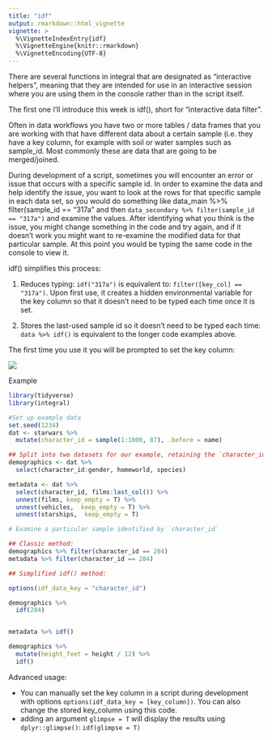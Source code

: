 ```yaml
---
title: "idf"
output: rmarkdown::html_vignette
vignette: >
  %\VignetteIndexEntry{idf}
  %\VignetteEngine{knitr::rmarkdown}
  %\VignetteEncoding{UTF-8}
---
```


There are several functions in integral that are designated as "interactive helpers", meaning that they are intended for use in an interactive session where you are using them in the console rather than in the script itself.

The first one I'll introduce this week is idf(), short for "interactive data filter".

Often in data workflows you have two or more tables / data frames that you are working with that have different data about a certain sample (i.e. they have a key column, for example with soil or water samples such as sample_id. Most commonly these are data that are going to be merged/joined.

During development of a script, sometimes you will encounter an error or issue that occurs with a specific sample id. In order to examine the data and help identify the issue, you want to look at the rows for that specific sample in each data set, so you would do something like data_main %\>% filter(sample_id == "317a" and then `data_secondary %>% filter(sample_id == "317a")` and examine the values. After identifying what you think is the issue, you might change something in the code and try again, and if it doesn't work you might want to re-examine the modified data for that particular sample. At this point you would be typing the same code in the console to view it.

idf() simplifies this process:

1.  Reduces typing: `idf("317a")` is equivalent to: `filter([key_col] == "317a")`. Upon first use, it creates a hidden environmental variable for the key column so that it doesn't need to be typed each time once it is set.

2.  Stores the last-used sample id so it doesn't need to be typed each time: `data %>% idf()` is equivalent to the longer code examples above.

The first time you use it you will be prompted to set the key column:

![](images/paste-EC59B464.png)

Example

```r
library(tidyverse)
library(integral)

#Set up example data
set.seed(1234)
dat <- starwars %>% 
  mutate(character_id = sample(1:1000, 87), .before = name)

## Split into two datasets for our example, retaining the `character_id` key column:
demographics <- dat %>% 
  select(character_id:gender, homeworld, species)

metadata <- dat %>% 
  select(character_id, films:last_col()) %>% 
  unnest(films, keep_empty = T) %>% 
  unnest(vehicles,  keep_empty = T) %>% 
  unnest(starships,  keep_empty = T)

# Examine a particular sample identified by `character_id`

## Classic method:
demographics %>% filter(character_id == 284)
metadata %>% filter(character_id == 284)

## Simplified idf() method:

options(idf_data_key = "character_id")

demographics %>% 
  idf(284)


metadata %>% idf()

demographics %>% 
  mutate(height_feet = height / 12) %>% 
  idf()

```

Advanced usage:

-   You can manually set the key column in a script during development with options `options(idf_data_key = [key_column])`. You can also change the stored key_column using this code.
-   adding an argument `glimpse = T` will display the results using `dplyr::glimpse()`: `idf(glimpse = T)`

